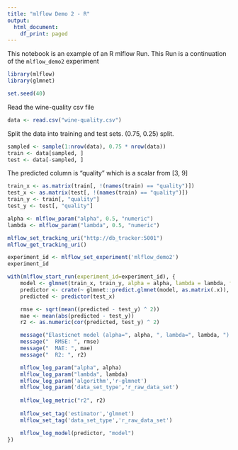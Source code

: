```yaml
---
title: "mlflow Demo 2 - R"
output:
  html_document:
    df_print: paged
---
```


This notebook is an example of an R mlflow Run.  This Run is a continuation of the `mlflow_demo2` experiment

```r
library(mlflow)
library(glmnet)

set.seed(40)
```

Read the wine-quality csv file
 
```r
data <- read.csv("wine-quality.csv")
```

Split the data into training and test sets. (0.75, 0.25) split.

```r
sampled <- sample(1:nrow(data), 0.75 * nrow(data))
train <- data[sampled, ]
test <- data[-sampled, ]
```

The predicted column is "quality" which is a scalar from [3, 9]

```r
train_x <- as.matrix(train[, !(names(train) == "quality")])
test_x <- as.matrix(test[, !(names(train) == "quality")])
train_y <- train[, "quality"]
test_y <- test[, "quality"]
```

```r
alpha <- mlflow_param("alpha", 0.5, "numeric")
lambda <- mlflow_param("lambda", 0.5, "numeric")
```


```r


mlflow_set_tracking_uri("http://db_tracker:5001")
mlflow_get_tracking_uri()


```
```r
experiment_id <- mlflow_set_experiment('mlflow_demo2')
experiment_id
```

```r
with(mlflow_start_run(experiment_id=experiment_id), {
    model <- glmnet(train_x, train_y, alpha = alpha, lambda = lambda, family = "gaussian")
    predictor <- crate(~ glmnet::predict.glmnet(model, as.matrix(.x)), model)
    predicted <- predictor(test_x)

    rmse <- sqrt(mean((predicted - test_y) ^ 2))
    mae <- mean(abs(predicted - test_y))
    r2 <- as.numeric(cor(predicted, test_y) ^ 2)

    message("Elasticnet model (alpha=", alpha, ", lambda=", lambda, "):")
    message("  RMSE: ", rmse)
    message("  MAE: ", mae)
    message("  R2: ", r2)

    mlflow_log_param("alpha", alpha)
    mlflow_log_param("lambda", lambda)
    mlflow_log_param('algorithm','r-glmnet')
    mlflow_log_param('data_set_type','r_raw_data_set')
    
    mlflow_log_metric("r2", r2)
    
    mlflow_set_tag('estimator','glmnet')
    mlflow_set_tag('data_set_type','r_raw_data_set')

    mlflow_log_model(predictor, "model")
})
```

